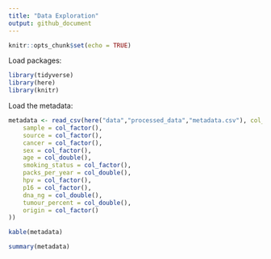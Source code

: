 ```yaml
---
title: "Data Exploration"
output: github_document
---
```


```r
knitr::opts_chunk$set(echo = TRUE)
```
Load packages:
```r
library(tidyverse)
library(here)
library(knitr)
```

Load the metadata:
```r
metadata <- read_csv(here("data","processed_data","metadata.csv"), col_types = cols(
    sample = col_factor(),
    source = col_factor(),
    cancer = col_factor(),
    sex = col_factor(),
    age = col_double(),
    smoking_status = col_factor(),
    packs_per_year = col_double(),
    hpv = col_factor(),
    p16 = col_factor(),
    dna_ng = col_double(),
    tumour_percent = col_double(),
    origin = col_factor()
))

kable(metadata)
```

```r
summary(metadata)
```

